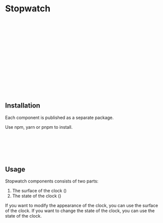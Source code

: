# Stopwatch



<Meta title="Base/Stopwatch/Introduction" />
<Canvas of={StopwatchStories.Default} />

```jsx
import {
  StopwatchContainer,
  MinimalStopwatch,
  StopwatchContext,
  StopwatchProps,
} from '../'

const Stopwatch = () => {
  return (
    <StopwatchContainer>
      <StopwatchContext.Consumer>
        {(props: StopwatchProps) => <MinimalStopwatch {...props} />}
      </StopwatchContext.Consumer>
    </StopwatchContainer>
  )
}
```

## Installation

Each component is published as a separate package.

Use npm, yarn or pnpm to install.

```sh
$ npm install @kitsuyui/react-stopwatch
```

```sh
$ yarn add @kitsuyui/react-stopwatch
```

```sh
$ pnpm add @kitsuyui/react-stopwatch
```

## Usage

Stopwatch components consists of two parts:

1. The surface of the clock ()
2. The state of the clock ()

If you want to modify the appearance of the clock, you can use the surface of the clock.
If you want to change the state of the clock, you can use the state of the clock.

```tsx

```
